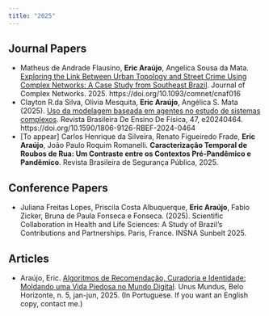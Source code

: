 ```yaml
---
title: "2025"
---
```


## Journal Papers

- Matheus de Andrade Flausino, **Eric Araújo**, Angelica Sousa da Mata. [Exploring the Link Between Urban Topology and Street Crime Using Complex Networks: A Case Study from Southeast Brazil](https://doi.org/10.1093/comnet/cnaf016){target=_blank}. Journal of Complex Networks. 2025. https://doi.org/10.1093/comnet/cnaf016
- Clayton R.da Silva, Olivia Mesquita, **Eric Araújo**, Angélica S. Mata (2025). [Uso da modelagem baseada em agentes no estudo de sistemas complexos](https://doi.org/10.1590/1806-9126-RBEF-2024-0464){target="_blank"}. Revista Brasileira De Ensino De Física, 47, e20240464. https://doi.org/10.1590/1806-9126-RBEF-2024-0464
-   [To appear] Carlos Henrique da Silveira, Renato Figueiredo Frade, **Eric Araújo**, João Paulo Roquim Romanelli. **Caracterização Temporal de Roubos de Rua: Um Contraste entre os Contextos Pré-Pandêmico e Pandêmico**. Revista Brasileira de Segurança Pública, 2025.

## Conference Papers

-  Juliana Freitas Lopes, Priscila Costa Albuquerque, **Eric Araújo**, Fabio Zicker, Bruna de Paula Fonseca e Fonseca. (2025). Scientific Collaboration in Health and Life Sciences: A Study of Brazil's Contributions and Partnerships. Paris, France. INSNA Sunbelt 2025.

## Articles

-   Araújo, Eric. [Algoritmos de Recomendação, Curadoria e Identidade: Moldando uma Vida Piedosa no Mundo Digital](https://unusmundus.academiaabc2.org.br/algoritmos-de-recomendacao-curadoria-e-identidade/){target="_blank"}. Unus Mundus, Belo Horizonte, n. 5, jan-jun, 2025. (In Portuguese. If you want an English copy, contact me.)